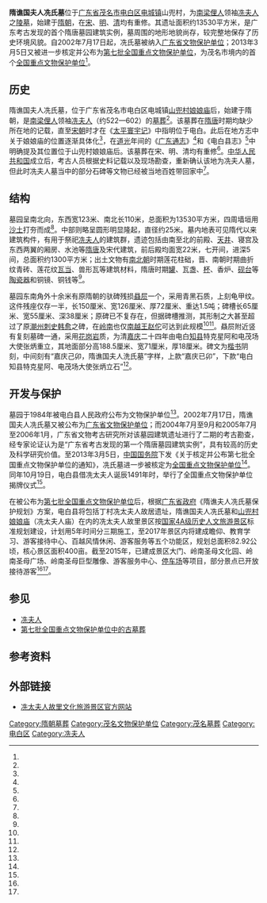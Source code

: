 {{文物保护单位
| 级别 = 全国
| 图片 = Lady Xian's Grave.jpg
| 名称 = 隋谯国夫人冼氏墓
| 编号 = 7-0639-2-123
| 分类 = [[古墓|古墓葬]]
| 时代 = 隋
| 所在 = [[广东省|广东省]][[茂名市|茂名市]][[电白区|电白区]][[电城镇|电城镇]]山兜村
| 登录 = 2013年3月5日
| Cat = 广东全国重点文物保护单位
}}
'''隋谯国夫人冼氏墓'''位于[[广东省|广东省]][[茂名市|茂名市]][[电白区|电白区]][[电城镇|电城镇]]山兜村，为[[梁_(南朝)|南梁]][[俚人|俚人]]领袖[[冼夫人|冼夫人]]之[[陵墓|陵墓]]，始建于[[隋朝|隋朝]]，在[[宋朝|宋]]、[[明朝|明]]、[[清朝|清]]均有重修。其遗址面积约13530平方米，是广东考古发现的首个隋唐墓园建筑实例，墓周围的地形地貌尚存，较完整地保存了历史环境风貌。自2002年7月17日起，冼氏墓被纳入[[广东省文物保护单位|广东省文物保护单位]]；2013年3月5日又被进一步核定并公布为[[第七批全国重点文物保护单位|第七批全国重点文物保护单位]]，为茂名市境内的首个[[全国重点文物保护单位|全国重点文物保护单位]]<ref name="bowuguan"/>。

==历史==
隋谯国夫人冼氏墓，位于广东省茂名市电白区电城镇[[山兜村娘娘庙|山兜村娘娘庙]]后，始建于隋朝，是[[梁_(南朝)|南梁]][[俚人|俚人]]领袖[[冼夫人|冼夫人]]（约522—602）的[[墓葬|墓葬]]<ref name="shengzu"/>。该墓葬在[[隋唐|隋唐]]时期均缺少所在地的记载，直至[[宋朝|宋朝]]时才在《[[太平寰宇记|太平寰宇记]]》中指明位于电白。此后在地方志中关于娘娘庙的位置逐渐具体化<ref name="mudikao"/>，在[[道光|道光]]年间的《[[广东通志|广东通志]]》<ref name="difangzhi1"/>和《电白县志》<ref name="difangzhi2"/>中明确提及其位置位于山兜村娘娘庙后。该墓葬在宋、明、清均有重修<ref name="gdwh"/>。[[中华人民共和国|中华人民共和国]]成立后，考古人员根据史料记载以及现场勘查，重新确认该地为冼夫人墓，但此时冼夫人墓当中的部分石碑等文物已经被当地百姓带回家中<ref name="mudikao"/>。

==结构==
墓园呈南北向，东西宽123米、南北长110米，总面积为13530平方米，四周墙垣用[[沙土|沙土]]打夯而成<ref name="gdwh"/>。中部则略呈圆形明显隆起，直径约25米。墓内地表可见隋代以来建筑构件，有用于祭祀[[冼夫人|冼夫人]]的建筑群，遗迹包括由南至北的前殿、[[天井|天井]]、寝宫及东西两翼的厢房、水池等[[隋唐|隋唐]]及宋代建筑，前后殿均面宽22米，七开间，进深5间，总面积约1300平方米；出土文物有[[南北朝|南北朝]]时期莲花柱础，晋、南朝时期曲折纹青砖、莲花纹[[瓦当|瓦当]]、兽形瓦等建筑材料，隋唐时期[[罐|罐]]、瓦盏、[[杯|杯]]、香炉、[[砚台|砚台]]等[[陶瓷器|陶瓷器]]和铜镜、铜钱等<ref name="mgs"/>。

墓园东南角外十余米有原隋朝的驮碑残损[[贔屃|贔屃]]一个，采用青黑石质，上刻龟甲纹。这件残座仅存一半，长150厘米、宽126厘米、厚72厘米、重达1.5吨；碑槽长65厘米、宽55厘米、深38厘米；原碑已不复存在，但据碑槽推测，其形制之大甚至超过了原[[潮州|潮州]][[刺史|刺史]][[韩愈|韩愈]]之碑，在[[岭南|岭南]]也仅[[南越国|南越王]][[赵佗|赵佗]]可达到此规模<ref name="guli"/><ref name="xianfuren"/>。贔屃附近竖有复刻墓碑一通，采用[[花岗岩|花岗岩]]质，为清[[嘉庆|嘉庆]]二十四年由电白[[知县|知县]]特克星阿和电茂场大使张炳重立，其地面部分高188.5厘米、宽71厘米，厚18厘米。碑文为[[楷书|楷书]]阴刻，中间刻有“嘉庆己卯，隋谯国夫人洗氏墓”字样，上款“嘉庆已卯”，下款“电白知县特克星阿、电茂场大使张炳立石”<ref name="bei"/>。
==开发与保护==
墓园于1984年被电白县人民政府公布为文物保护单位<ref name="gdwh"/>。2002年7月17日，隋谯国夫人冼氏墓又被公布为[[广东省文物保护单位|广东省文物保护单位]]；而2004年7月至9月和2005年7月至2006年1月，广东省文物考古研究所对该墓园建筑遗址进行了二期的考古勘查，经专家论证认为是“广东省考古发现的第一个隋唐墓园建筑实例”，具有较高的历史及科学研究价值。至2013年3月5日，[[中国国务院|中国国务院]]下发《关于核定并公布第七批全国重点文物保护单位的通知》，冼氏墓进一步被核定为[[全国重点文物保护单位|全国重点文物保护单位]]<ref name="ifeng"/>。同年10月19日，电白县借冼太夫人诞辰1491年时，举行了全国重点文物保护单位揭牌仪式<ref name="jiepai"/>。

在被公布为[[第七批全国重点文物保护单位|第七批全国重点文物保护单位]]后，根据[[广东省人民政府|广东省政府]]《隋谯夫人冼氏墓保护规划》方案，电白县将包括丁村冼太夫人故居遗址，隋谯国夫人冼氏墓和[[山兜村娘娘庙|山兜村娘娘庙]]（冼太夫人庙）在内的冼太夫人故里景区按[[国家4A级旅游景区|国家4A级历史人文旅游景区]]标准规划建设，计划用5年时间分三期施工，至2017年景区内将建成瞻仰、教育学习、游客接待中心、百越风情休闲、游客服务等五个功能区，规划总面积82.92公顷，核心景区面积400亩。截至2015年，已建成景区大门、岭南圣母文化园、岭南圣母广场、岭南圣母巨型雕像、游客服务中心、[[停车场|停车场]]等项目，部分景点已开放接待游客<ref name="bowuguan"/><ref name="mm111"/>。

==参见==
* [[冼夫人|冼夫人]]
* [[第七批全国重点文物保护单位中的古墓葬|第七批全国重点文物保护单位中的古墓葬]]

==参考资料==
{{reflist|2|refs=
<ref name="bowuguan">{{cite web|url=http://mmbwg.maoming.gov.cn/ynyw/2011/ynyw201301.htm|title=电白县隋谯国夫人冼氏墓被核定为全国重点文物保护单位|publisher=茂名市博物馆|date=2013-05-15|accessdate=2015-10-26|deadurl=yes|archiveurl=https://web.archive.org/web/20151117022447/http://mmbwg.maoming.gov.cn/ynyw/2011/ynyw201301.htm|archivedate=2015-11-17}}</ref>
<ref name="mm111">{{cite web|url=http://www.mm111.net/mmrb/data/20140930/html/4/content_1.html|title=电白：让冼太文化建设与旅游开发融合发展|publisher=茂名日报|date=2014-09-30|accessdate=2015-10-26|archive-url=https://web.archive.org/web/20151117063344/http://www.mm111.net/mmrb/data/20140930/html/4/content_1.html|archive-date=2015-11-17|dead-url=yes}}</ref>
<ref name="bei">{{cite web|url=http://www.dianbai.gov.cn/front/third/999344_4028812a28aa85100128aa8606260001.html|title=电白县文物保护之隋谯国夫人冼氏墓|publisher=电白区人民政府|date=2010-08-03|accessdate=2015-10-26|archive-url=https://web.archive.org/web/20151117015341/http://www.dianbai.gov.cn/front/third/999344_4028812a28aa85100128aa8606260001.html|archive-date=2015-11-17|dead-url=yes}}</ref>
<ref name="mgs">{{cite web|url=http://www.mgs.gov.cn/dcz/xtgl/yqkh/2014/0423/1189.html|title=隋谯国夫人冼氏墓简介|publisher=广东茂名滨海新区|accessdate=2015-10-26|archive-url=https://web.archive.org/web/20151117030814/http://www.mgs.gov.cn/dcz/xtgl/yqkh/2014/0423/1189.html|archive-date=2015-11-17|dead-url=yes}}</ref>
<ref name="gdwh">{{cite web|url=http://www.gdwh.com.cn/wwtd/2008/0917/article_410.html|title=电白 谯国夫人冼氏墓|publisher=广东文化网|date=2008-09-17|accessdate=2015-10-27}}</ref>
<ref name="xianfuren">{{cite web|url=http://gzdaily.dayoo.com/html/2013-07/27/content_2333405.htm|title=冼夫人中国巾帼英雄第一人|publisher=广州日报|date=2013-07-27|accessdate=2015-10-26|deadurl=yes|archiveurl=https://web.archive.org/web/20160304083632/http://gzdaily.dayoo.com/html/2013-07/27/content_2333405.htm|archivedate=2016-03-04}}</ref>
<ref name="mudikao">{{cite journal zh |author = 阮应祺、吴秀英、黄光成 |title=电白县山兜村冼夫人墓调查 |journal=岭南文史 |volume= |issue= |pages=26-31 |id= |url= |accessdate=2015-01-28 |quote= |date=1984年1月}}</ref>
<ref name="difangzhi1">道光二年阮元《广东通志》卷二二八：电白县古迹:“隋樵国夫人冼氏墓在电白县境。县北山兜娘娘庙后有冼夫人墓,去城十里,遗址犹存,碑佚,嘉庆二十四年知县特克星阿重立碑”。</ref>
<ref name="difangzhi2">道光五年章鸿《电白县志》卷十五：“谁国夫人墓，旧有碑，已佚，负碑颇属石质青白，刻鳞甲甚精致，从插碑孔中断，尚存一半，长三尺，欲埋土中，嘉庆二十三年开出，知县特克星阿，电茂场大使张炳树碑墓址。”</ref>
<ref name="guli">{{cite web|url=http://www.mm111.net/2015/0807/263746.shtml|title=冼太夫人故里文化旅游区|publisher=茂名新闻网|date=2015-08-07|accessdate=2015-10-26}}</ref>
<ref name="ifeng">{{cite web|url=http://gz.ifeng.com/wenhua/detail_2013_05/16/805095_0.shtml|title=电白县隋谯国夫人冼氏墓被国务院核定为全国重点文物保护单位|publisher=凤凰网|date=2013-05-16|accessdate=2015-10-26|deadurl=yes|archiveurl=https://web.archive.org/web/20151117020952/http://gz.ifeng.com/wenhua/detail_2013_05/16/805095_0.shtml|archivedate=2015-11-17}}</ref>
<ref name="shengzu">{{cite web|url=http://www.southcn.com/news/gdnews/nanyuedadi/200211050131.htm |title=十载疑案尘埃落定 冼太夫人墓确认在电白 |publisher=南方网 |date=2002-11-05|accessdate=2015-10-26}}</ref>
<ref name="jiepai">{{cite web |url=http://www.mm111.net/show/478576.html |title=电白为隋谯国夫人冼氏墓标志牌举行盛大揭牌仪式 |publisher=茂名新闻网 |date=2013-10-19 |accessdate=2015-10-26 |archive-url=https://web.archive.org/web/20151117022236/http://www.mm111.net/show/478576.html |archive-date=2015-11-17 |dead-url=yes }}</ref>
}}

==外部链接==
* [https://web.archive.org/web/20151020062805/http://xtfr.com/ 冼太夫人故里文化旅游景区官方网站]

{{广东全国重点文物保护单位}}

[[Category:隋朝墓葬|Category:隋朝墓葬]]
[[Category:茂名文物保护单位|Category:茂名文物保护单位]]
[[Category:茂名墓葬|Category:茂名墓葬]]
[[Category:电白区|Category:电白区]]
[[Category:冼夫人|Category:冼夫人]]